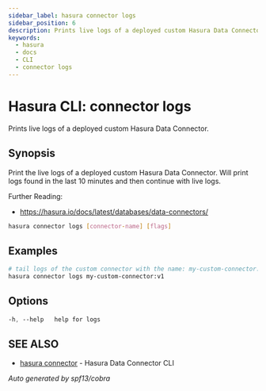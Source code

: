 ```yaml
---
sidebar_label: hasura connector logs
sidebar_position: 6
description: Prints live logs of a deployed custom Hasura Data Connector using the Hasura CLI
keywords:
  - hasura
  - docs
  - CLI
  - connector logs
---
```


# Hasura CLI: connector logs

Prints live logs of a deployed custom Hasura Data Connector.

## Synopsis

Print the live logs of a deployed custom Hasura Data Connector. Will print logs found in the last 10 minutes and then continue with live logs.

Further Reading:
- https://hasura.io/docs/latest/databases/data-connectors/
				

```bash
hasura connector logs [connector-name] [flags]
```

## Examples

```bash
# tail logs of the custom connector with the name: my-custom-connector:v1
hasura connector logs my-custom-connector:v1
```

## Options

```sass
-h, --help   help for logs
```

## SEE ALSO

- [hasura connector](/hasura-cli/connector-plugin/commands/connector.mdx) - Hasura Data Connector CLI

_Auto generated by spf13/cobra_
